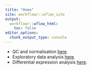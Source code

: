 ```yaml
---
title: "Home"
site: workflowr::wflow_site
output:
  workflowr::wflow_html:
    toc: false
editor_options:
  chunk_output_type: console
---
```


-   QC and normalisation [here](01_QC_normalisation.html).
-   Exploratory data analysis [here](02_EDA.html).
-   Differential expression analysis [here](03_DE_and_clustering.html).
